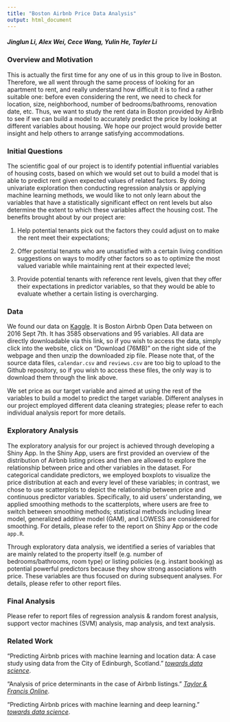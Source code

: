 ```yaml
---
title: "Boston Airbnb Price Data Analysis"
output: html_document
---
```


##### Jinglun Li, Alex Wei, Cece Wang, Yulin He, Tayler Li

### Overview and Motivation

This is actually the first time for any one of us in this group to live in Boston. Therefore, we all went through the same process of looking for an apartment to rent, and really understand how difficult it is to find a rather suitable one: before even considering the rent, we need to check for location, size, neighborhood, number of bedrooms/bathrooms, renovation date, etc. Thus, we want to study the rent data in Boston provided by AirBnb to see if we can build a model to accurately predict the price by looking at different variables about housing. We hope our project would provide better insight and help others to arrange satisfying accommodations.

### Initial Questions

The scientific goal of our project is to identify potential influential variables of housing costs, based on which we would set out to build a model that is able to predict rent given expected values of related factors. By doing univariate exploration then conducting regression analysis or applying machine learning methods, we would like to not only learn about the variables that have a statistically significant effect on rent levels but also determine the extent to which these variables affect the housing cost. The benefits brought about by our project are:

1. Help potential tenants pick out the factors they could adjust on to make the rent meet their expectations;

2. Offer potential tenants who are unsatisfied with a certain living condition suggestions on ways to modify other factors so as to optimize the most valued variable while maintaining rent at their expected level;

3. Provide potential tenants with reference rent levels, given that they offer their expectations in predictor variables, so that they would be able to evaluate whether a certain listing is overcharging.

### Data

We found our data on [Kaggle](https://www.kaggle.com/airbnb/boston). It is Boston Airbnb Open Data between on 2016 Sept 7th. It has 3585 observations and 95 variables. All data are directly downloadable via this link, so if you wish to access the data, simply click into the website, click on "Download (76MB)" on the right side of the webpage and then unzip the downloaded zip file. Please note that, of the source data files, `calendar.csv` and `reviews.csv` are too big to upload to the Github repository, so if you wish to access these files, the only way is to download them through the link above. 

We set price as our target variable and aimed at using the rest of the variables to build a model to predict the target variable. Different analyses in our project employed different data cleaning strategies; please refer to each individual analysis report for more details.

### Exploratory Analysis

The exploratory analysis for our project is achieved through developing a Shiny App. In the Shiny App, users are first provided an overview of the distribution of Airbnb listing prices and then are allowed to explore the relationship between price and other variables in the dataset. For categorical candidate predictors, we employed boxplots to visualize the price distribution at each and every level of these variables; in contrast, we chose to use scatterplots to depict the relationship between price and continuous predictor variables. Specifically, to aid users' understanding, we applied smoothing methods to the scatterplots, where users are free to switch between smoothing methods; statistical methods including linear model, generalized additive model (GAM), and LOWESS are considered for smoothing. For details, please refer to the report on Shiny App or the code `app.R`.

Through exploratory data analysis, we identified a series of variables that are mainly related to the property itself (e.g. number of bedrooms/bathrooms, room type) or listing policies (e.g. instant booking) as potential powerful predictors because they show strong associations with price. These variables are thus focused on during subsequent analyses. For details, please refer to other report files.

### Final Analysis

Please refer to report files of regression analysis & random forest analysis, support vector machines (SVM) analysis, map analysis, and text analysis.

### Related Work

"Predicting Airbnb prices with machine learning and location data: A case study using data from the City of Edinburgh, Scotland." [_towards data science_](https://towardsdatascience.com/predicting-airbnb-prices-with-machine-learning-and-location-data-5c1e033d0a5a).

"Analysis of price determinants in the case of Airbnb listings." [_Taylor & Francis Online_](https://www.tandfonline.com/doi/full/10.1080/1331677X.2021.1962380).

"Predicting Airbnb prices with machine learning and deep learning." [_towards data science_](https://towardsdatascience.com/predicting-airbnb-prices-with-machine-learning-and-deep-learning-f46d44afb8a6).